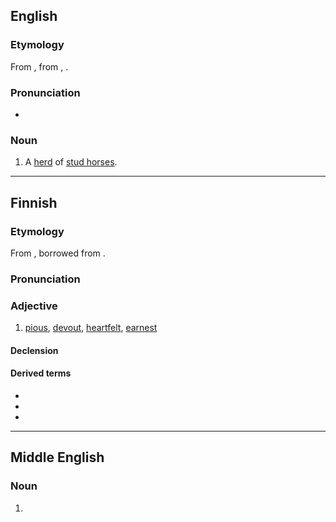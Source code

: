 ==English==

===Etymology===
From {{inh|en|enm|haras||herd of stud horses, enclosure for a herd of stud horses}}, from {{der|en|fro|haras}}, {{m|fro|haraz}}.

===Pronunciation===
* {{IPA|en|/ˈhæɹəs/}}

===Noun===
{{en-noun}}
# A [[herd]] of [[stud horse]]s.

----

==Finnish==

===Etymology===
{{root|fi|ine-pro|*kret-}}
From {{inh|fi|fiu-fin-pro|*hardas}}, borrowed from {{der|fi|gem-pro|*harduz}}.

===Pronunciation===
{{fi-p}}

===Adjective===
{{fi-adj|harta|ampi|in}}

# [[pious]], [[devout]], [[heartfelt]], [[earnest]]

====Declension====
{{fi-decl-vieras|pos=adj|ha|rr|rt|a|a}}

====Derived terms====
* {{l|fi|harrastaa}}
* {{l|fi|hartaasti}}
* {{l|fi|hartaus}}

----

==Middle English==

===Noun===
{{head|enm|noun}}

# {{alt form|enm|haras||stud farm; herd of studs}}
